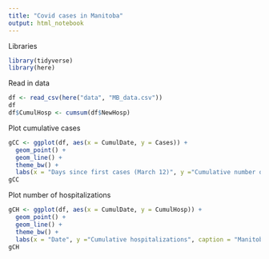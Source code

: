 ```yaml
---
title: "Covid cases in Manitoba"
output: html_notebook
---
```


Libraries
```r
library(tidyverse)
library(here)
```

Read in data
```r
df <- read_csv(here("data", "MB_data.csv"))
df
df$CumulHosp <- cumsum(df$NewHosp)
```

Plot cumulative cases
```r
gCC <- ggplot(df, aes(x = CumulDate, y = Cases)) +
  geom_point() +
  geom_line() +
  theme_bw() +
  labs(x = "Days since first cases (March 12)", y ="Cumulative number of COVID-19 cases", caption ="Data source: Mantioba Health") 
gCC
```

Plot number of hospitalizations
```r
gCH <- ggplot(df, aes(x = CumulDate, y = CumulHosp)) +
  geom_point() +
  geom_line() +
  theme_bw() +
  labs(x = "Date", y ="Cumulative hospitalizations", caption = "Manitoba Health")
gCH
```
